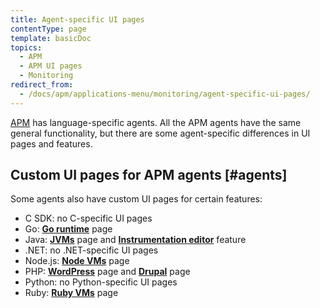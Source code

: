 ```yaml
---
title: Agent-specific UI pages
contentType: page
template: basicDoc
topics:
  - APM
  - APM UI pages
  - Monitoring
redirect_from:
  - /docs/apm/applications-menu/monitoring/agent-specific-ui-pages/
---
```


[APM](/docs/apm/new-relic-apm/getting-started/welcome-new-relic-apm) has language-specific agents. All the APM agents have the same general functionality, but there are some agent-specific differences in UI pages and features.

## Custom UI pages for APM agents [#agents]

Some agents also have custom UI pages for certain features:

* C SDK: no C-specific UI pages
* Go: [**Go runtime**](/docs/agents/go-agent/features/go-runtime-ui-page) page
* Java: [**JVMs**](/docs/agents/java-agent/features/jvm-metrics-page) page and [**Instrumentation editor**](/docs/agents/java-agent/custom-instrumentation/custom-instrumentation-editor-quickly-customize-your-java-instrumentation) feature
* .NET: no .NET-specific UI pages
* Node.js: [**Node VMs**](/docs/agents/nodejs-agent/supported-features/node-vms-statistics-page) page
* PHP: [**WordPress**](/docs/agents/php-agent/frameworks-libraries/wordpress-specific-functionality) page and [**Drupal**](/docs/agents/php-agent/frameworks-libraries/drupal-specific-functionality) page
* Python: no Python-specific UI pages
* Ruby: [**Ruby VMs**](/docs/agents/ruby-agent/features/ruby-vm-measurements) page
